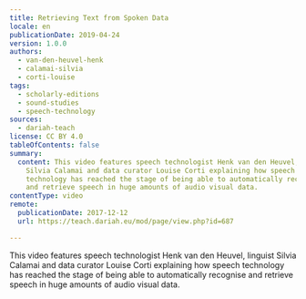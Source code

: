 ```yaml
---
title: Retrieving Text from Spoken Data
locale: en
publicationDate: 2019-04-24
version: 1.0.0
authors:
  - van-den-heuvel-henk
  - calamai-silvia
  - corti-louise
tags:
  - scholarly-editions
  - sound-studies
  - speech-technology
sources:
  - dariah-teach
license: CC BY 4.0
tableOfContents: false
summary:
  content: This video features speech technologist Henk van den Heuvel, linguist
    Silvia Calamai and data curator Louise Corti explaining how speech
    technology has reached the stage of being able to automatically recognise
    and retrieve speech in huge amounts of audio visual data.
contentType: video
remote:
  publicationDate: 2017-12-12
  url: https://teach.dariah.eu/mod/page/view.php?id=687

---
```


This video features speech technologist Henk van den Heuvel, linguist Silvia Calamai and data curator Louise Corti explaining how speech technology has reached the stage of being able to automatically recognise and retrieve speech in huge amounts of audio visual data.

<VideoCard
  title="DH in Practice"
  subtitle="Retrieving Text from Spoken Data"
  id="5fskmqgcvtw"
  image="images/silvia_calamai.jpg"
/>
